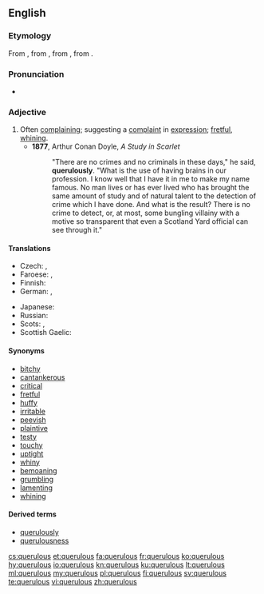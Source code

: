 ==English==

===Etymology===
From {{etyl|fro|en}} {{term|querelos|lang=fro}}, from {{etyl|LL.|en}} {{term|querulōsus|lang=la}}, from {{etyl|la|en}} {{term|querulus|lang=la}}, from {{term|queror||I complain|lang=la}}.

===Pronunciation===
* {{IPA|/ˈkwɛɹ(j)ələs/|lang=en}}

===Adjective===
{{en-adj}}

# Often [[complain]]ing; suggesting a [[complaint]] in [[expression]]; [[fret|fretful]], [[whine|whining]].
#* '''1877''', Arthur Conan Doyle, ''A Study in Scarlet''
#*: "There are no crimes and no criminals in these days," he said, '''querulously'''. "What is the use of having brains in our profession. I know well that I have it in me to make my name famous. No man lives or has ever lived who has brought the same amount of study and of natural talent to the detection of crime which I have done. And what is the result? There is no crime to detect, or, at most, some bungling villainy with a motive so transparent that even a Scotland Yard official can see through it."

====Translations====
{{trans-top|often complaining}}
* Czech: {{t|cs|fňukavý|m}}, {{t|cs|hašteřivý|m}}
* Faroese: {{t|fo|knarrutur}}, {{t|fo|grenjutur}}
* Finnish: {{t+|fi|ruikuttava}}
* German: {{t|de|nörglerisch}}, {{t|de|quengelig}}
{{trans-mid}}
* Japanese: {{t|ja|短気|tr=[[たんき]], tanki}}
* Russian: {{t+|ru|ворчливый}}
* Scots: {{t|sco|fashious}}, {{t|sco|girnie}}
* Scottish Gaelic: {{t|gd|gearanach}}
{{trans-bottom}}

====Synonyms====
* [[bitchy]]
* [[cantankerous]]
* [[critical]]
* [[fretful]]
* [[huffy]]
* [[irritable]]
* [[peevish]]
* [[plaintive]]
* [[testy]]
* [[touchy]]
* [[uptight]]
* [[whiny]]
* [[bemoaning]]
* [[grumbling]]
* [[lamenting]]
* [[whining]]

====Derived terms====
* [[querulously]]
* [[querulousness]]

[[cs:querulous]]
[[et:querulous]]
[[fa:querulous]]
[[fr:querulous]]
[[ko:querulous]]
[[hy:querulous]]
[[io:querulous]]
[[kn:querulous]]
[[ku:querulous]]
[[lt:querulous]]
[[ml:querulous]]
[[my:querulous]]
[[pl:querulous]]
[[fi:querulous]]
[[sv:querulous]]
[[te:querulous]]
[[vi:querulous]]
[[zh:querulous]]